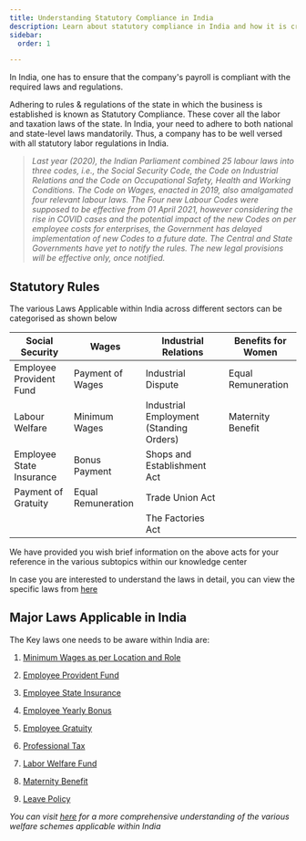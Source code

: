 ```yaml
---
title: Understanding Statutory Compliance in India
description: Learn about statutory compliance in India and how it is crucial for businesses.
sidebar:
  order: 1

---
```


In India, one has to ensure that the company's payroll is compliant with the required laws and regulations.

Adhering to rules & regulations of the state in which the business is established is known as Statutory Compliance. These cover all the labor and taxation laws of the state. In India, your need to adhere to both national and state-level laws mandatorily. Thus, a company has to be well versed with all statutory labor regulations in India.

> *Last year (2020), the Indian Parliament combined 25 labour laws into three  codes, i.e., the Social Security Code, the Code on Industrial Relations  and the Code on Occupational Safety, Health and Working Conditions.  The Code on Wages, enacted in 2019, also amalgamated four relevant labour laws. The Four new Labour Codes were supposed to be effective from 01 April 2021, however considering the rise in COVID cases and the potential impact of the new Codes on per employee costs for enterprises, the Government has delayed implementation of new Codes to a future date. The Central and State Governments have yet to notify the rules. The new legal provisions will be effective only, once notified.*

## Statutory Rules ##

The various Laws Applicable within India across different sectors can be categorised as shown below

| **Social Security**      	| **Wages**          	| **Industrial Relations**                	| **Benefits for Women** 	|
|--------------------------	|--------------------	|-----------------------------------------	|------------------------	|
| Employee Provident Fund  	| Payment of Wages   	| Industrial Dispute                      	| Equal Remuneration     	|
| Labour Welfare           	| Minimum Wages      	| Industrial Employment (Standing Orders) 	| Maternity Benefit      	|
| Employee State Insurance 	| Bonus Payment      	| Shops and Establishment Act             	|                        	|
| Payment of Gratuity      	| Equal Remuneration 	| Trade Union Act                         	|                        	|
|                          	|                    	| The Factories Act                       	|                        	|

We have provided you wish brief information on the above acts for your reference in the various subtopics within our knowledge center

In case you are interested to understand the laws in detail, you can view the specific laws from [here](/docs/StandardResources/Laws%20and%20Regulations)


## Major Laws Applicable in India ###

The Key laws one needs to be aware within India are:

1. [Minimum Wages as per Location and Role](/docs/compliance/min-wages) 

2. [Employee Provident Fund](/docs/compliance/epf/)

3. [Employee State Insurance](/docs/compliance/esi)

4. [Employee Yearly Bonus](/docs/compliance/bonus)

5. [Employee Gratuity](/docs/compliance/gratuity)

6. [Professional Tax](/docs/compliance/pt)

7. [Labor Welfare Fund](/docs/compliance/lwf)

8. [Maternity Benefit](/docs/compliance/maternity_benefit)

9. [Leave Policy](/docs/compliance/leave)

*You can visit [here](https://labour.gov.in/mol/RTI_Headquarer.pdf) for a more comprehensive understanding of the various welfare schemes applicable within India*
